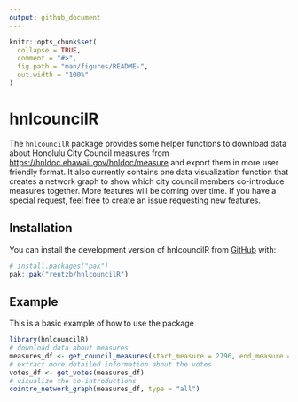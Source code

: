 ```yaml
---
output: github_document
---
```


<!-- README.md is generated from README.Rmd. Please edit that file -->

```r
knitr::opts_chunk$set(
  collapse = TRUE,
  comment = "#>",
  fig.path = "man/figures/README-",
  out.width = "100%"
)
```

# hnlcouncilR

<!-- badges: start -->
<!-- badges: end -->

The `hnlcouncilR` package provides some helper functions to download data about Honolulu City Council measures from <https://hnldoc.ehawaii.gov/hnldoc/measure> and export them in more user friendly format. It also currently contains one data visualization function that creates a network graph to show which city council members co-introduce measures together. More features will be coming over time. If you have a special request, feel free to create an issue requesting new features.

## Installation

You can install the development version of hnlcouncilR from [GitHub](https://github.com/) with:

``` r
# install.packages("pak")
pak::pak("rentzb/hnlcouncilR")
```

## Example

This is a basic example of how to use the package

```r
library(hnlcouncilR)
# download data about measures
measures_df <- get_council_measures(start_measure = 2796, end_measure = 3162)
# extract more detailed information about the votes
votes_df <- get_votes(measures_df)
# visualize the co-introductions
cointro_network_graph(measures_df, type = "all")
```

